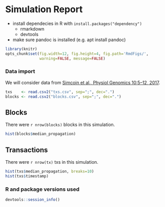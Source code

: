 # Simulation Report

* install dependecies in R with `install.packages("dependency")`
    * rmarkdown
    * devtools
* make sure pandoc is installed (e.g. apt install pandoc)


```r
library(knitr)
opts_chunk$set(fig.width=12, fig.height=4, fig.path='RmdFigs/',
               warning=FALSE, message=FALSE)
```

### Data import

We will consider data from [Simcoin et al., Physiol Genomics 10:5&ndash;12,
2017](http://www.ncbi.nlm.nih.gov/pubmed/12118100).

```r
txs    <- read.csv2("txs.csv", sep=";", dec=".")
blocks <- read.csv2("blocks.csv", sep=";", dec=".")
```

##  Blocks

There were `r nrow(blocks)` blocks in this simulation.

```r
hist(blocks$median_propagation)
```

## Transactions

There were `r nrow(tx)` txs in this simulation.

```r
hist(txs$median_propagation, breaks=10)
hist(txs$timestamp)
```


### R and package versions used

```r
devtools::session_info()
```
